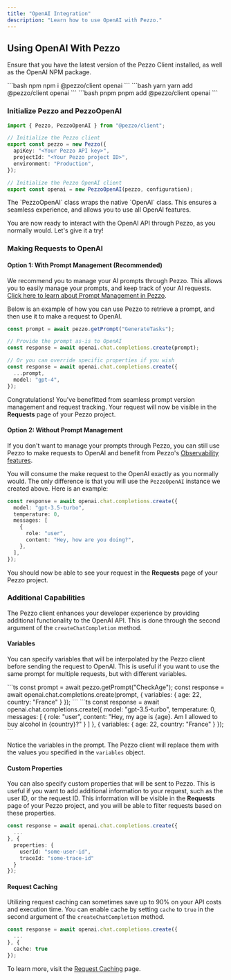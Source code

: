 ```yaml
---
title: "OpenAI Integration"
description: "Learn how to use OpenAI with Pezzo."
---
```


## Using OpenAI With Pezzo

Ensure that you have the latest version of the Pezzo Client installed, as well as the OpenAI NPM package.

<CodeGroup>
  ```bash npm
  npm i @pezzo/client openai
  ```
  ```bash yarn
  yarn add @pezzo/client openai
  ```
  ```bash pnpm
  pnpm add @pezzo/client openai
  ```
</CodeGroup>

### Initialize Pezzo and PezzoOpenAI

```ts
import { Pezzo, PezzoOpenAI } from "@pezzo/client";

// Initialize the Pezzo client
export const pezzo = new Pezzo({
  apiKey: "<Your Pezzo API key>",
  projectId: "<Your Pezzo project ID>",
  environment: "Production",
});

// Initialize the Pezzo OpenAI client
export const openai = new PezzoOpenAI(pezzo, configuration);
```

<Tip>
  The `PezzoOpenAI` class wraps the native `OpenAI` class. This ensures a seamless experience, and allows you to use all OpenAI features.
</Tip>

You are now ready to interact with the OpenAI API through Pezzo, as you normally would. Let's give it a try!

### Making Requests to OpenAI

#### Option 1: With Prompt Management (Recommended)

We recommend you to manage your AI prompts through Pezzo. This allows you to easily manage your prompts, and keep track of your AI requests. [Click here to learn about Prompt Management in Pezzo](platform/prompt-management).

Below is an example of how you can use Pezzo to retrieve a prompt, and then use it to make a request to OpenAI.

```ts
const prompt = await pezzo.getPrompt("GenerateTasks");

// Provide the prompt as-is to OpenAI
const response = await openai.chat.completions.create(prompt);

// Or you can override specific properties if you wish
const response = await openai.chat.completions.create({
  ...prompt,
  model: "gpt-4",
});
```

Congratulations! You've benefitted from seamless prompt version management and request tracking. Your request will now be visible in the **Requests** page of your Pezzo project.

#### Option 2: Without Prompt Management

If you don't want to manage your prompts through Pezzo, you can still use Pezzo to make requests to OpenAI and benefit from Pezzo's [Observability features](platform/observability/overview).

You will consume the make request to the OpenAI exactly as you normally would. The only difference is that you will use the `PezzoOpenAI` instance we created above. Here is an example:

```ts
const response = await openai.chat.completions.create({
  model: "gpt-3.5-turbo",
  temperature: 0,
  messages: [
    {
      role: "user",
      content: "Hey, how are you doing?",
    },
  ],
});
```

You should now be able to see your request in the **Requests** page of your Pezzo project.

### Additional Capabilities

The Pezzo client enhances your developer experience by providing additional functionality to the OpenAI API. This is done through the second argument of the `createChatCompletion` method.

#### Variables

You can specify variables that will be interpolated by the Pezzo client before sending the request to OpenAI. This is useful if you want to use the same prompt for multiple requests, but with different variables.

<Tabs>
  <Tab title="With Prompt Management">
    ```ts
    const prompt = await pezzo.getPrompt("CheckAge");
    const response = await openai.chat.completions.create(prompt, {
      variables: {
        age: 22,
        country: "France"
      }
    });
    ```
  </Tab>
  <Tab title="Without Prompt Management">
    ```ts
    const response = await openai.chat.completions.create({
      model: "gpt-3.5-turbo",
      temperature: 0,
      messages: [
        {
          role: "user",
          content: "Hey, my age is {age}. Am I allowed to buy alcohol in {country}?"
        }
      ]
    }, {
      variables: {
        age: 22,
        country: "France"
      }
    });
    ```
  </Tab>
</Tabs>

Notice the variables in the prompt. The Pezzo client will replace them with the values you specified in the `variables` object.

#### Custom Properties

You can also specify custom properties that will be sent to Pezzo. This is useful if you want to add additional information to your request, such as the user ID, or the request ID. This information will be visible in the **Requests** page of your Pezzo project, and you will be able to filter requests based on these properties.

```ts
const response = await openai.chat.completions.create({
  ...
}, {
  properties: {
    userId: "some-user-id",
    traceId: "some-trace-id"
  }
});
```

#### Request Caching

Utilizing request caching can sometimes save up to 90% on your API costs and execution time. You can enable cache by setting `cache` to `true` in the second argument of the `createChatCompletion` method.

```ts
const response = await openai.chat.completions.create({
  ...
}, {
  cache: true
});
```

To learn more, visit the [Request Caching](/client/request-caching) page.